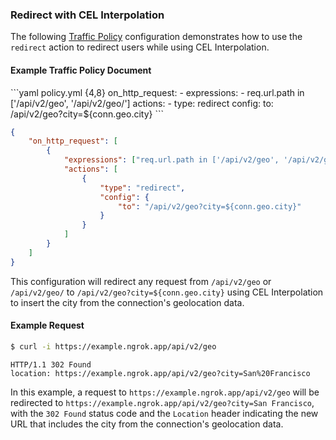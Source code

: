 ### Redirect with CEL Interpolation

The following [Traffic Policy](/traffic-policy/)
configuration demonstrates how to use the `redirect` action to redirect users
while using CEL Interpolation.

#### Example Traffic Policy Document

<CodeGroup>
```yaml policy.yml {4,8}
on_http_request:
  - expressions:
      - req.url.path in ['/api/v2/geo', '/api/v2/geo/']
    actions:
      - type: redirect
        config:
          to: /api/v2/geo?city=${conn.geo.city}
```

```json policy.json {5,11}
{
	"on_http_request": [
		{
			"expressions": ["req.url.path in ['/api/v2/geo', '/api/v2/geo/']"],
			"actions": [
				{
					"type": "redirect",
					"config": {
						"to": "/api/v2/geo?city=${conn.geo.city}"
					}
				}
			]
		}
	]
}
```

</CodeGroup>

This configuration will redirect any request from `/api/v2/geo` or `/api/v2/geo/`
to `/api/v2/geo?city=${conn.geo.city}` using CEL Interpolation to insert the
city from the connection's geolocation data.

#### Example Request

```bash
$ curl -i https://example.ngrok.app/api/v2/geo
```

```http
HTTP/1.1 302 Found
location: https://example.ngrok.app/api/v2/geo?city=San%20Francisco
```

In this example, a request to `https://example.ngrok.app/api/v2/geo` will be
redirected to `https://example.ngrok.app/api/v2/geo?city=San Francisco`, with
the `302 Found` status code and the `Location` header indicating the new URL
that includes the city from the connection's geolocation data.
